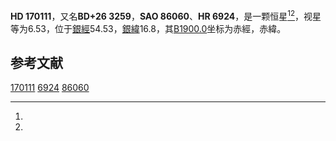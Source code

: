 {{Starbox begin
| name = HD 170111
}}
{{Starbox observe
| epoch = [[J2000.0|J2000.0]]
| constell = {{星座名待查}}<ref name=SIMBAD>{{cite web
 | url=http://simbad.u-strasbg.fr/simbad/sim-id?Ident=HR+6924
 | title=Pulsating variable Star
 | publisher=Centre de Données astronomiques de Strasbourg
 | work=SIMBAD
 | accessdate=2012-07-13
 | archive-date=2016-03-17
 | archive-url=https://web.archive.org/web/20160317222721/http://simbad.u-strasbg.fr/simbad/sim-id?Ident=HR+6924
 | dead-url=no
 }}</ref><ref name=DATA>{{cite web
 | url=http://vizier.u-strasbg.fr/viz-bin/VizieR-5?-out.add=.&-source=5050&-corr=PK=HR&-out.max=9999&HR=6924
 | title=VizieR Detailed Page
 | accessdate=2012-07-13
 | archive-date=2016-03-05
 | archive-url=https://web.archive.org/web/20160305221357/http://vizier.u-strasbg.fr/viz-bin/VizieR-5?-out.add=.&-source=5050&-corr=PK=HR&-out.max=9999&HR=6924
 | dead-url=no
 }}</ref>
| 星官 = 
| ra = {{RA|18|26|40.9}}<ref name=SIMBAD /><ref name=DATA />
| dec = {{DEC|+26|26|58}}<ref name=SIMBAD /><ref name=DATA />
| appmag_v = 6.53<ref name=SIMBAD /><ref name=DATA />
}}
{{Starbox character
| class = B3V<ref name=SIMBAD /><ref name=DATA />
| b-v = -0.11<ref name=SIMBAD /><ref name=DATA />
| u-b = -0.58<ref name=SIMBAD /><ref name=DATA />
| r-i = <ref name=SIMBAD /><ref name=DATA />
| variable = 
}}
{{Starbox astrometry
| radial_v = -0.58
| prop_mo_ra = -18
| parallax = 
| p_error = 
}}
{{Starbox catalog
| names =BD+26 3259，[[SAO星表|SAO]] 86060，[[HD星表|HD]] 170111，[[HR星表|HR]] 6924}}
{{Starbox reference |Simbad=HR+6924}}
{{Starbox end}}

'''HD 170111'''，又名'''BD+26 3259'''，'''SAO 86060'''、'''HR 6924'''，是一颗恒星<ref name=SIMBAD /><ref name=DATA />，视星等为6.53，位于[[銀道座標系|銀經]]54.53，[[銀道座標系|銀緯]]16.8，其[[B1900.0|B1900.0]]坐标为赤經{{RA|18|22|39.5}}，赤緯{{DEC|+26|16.8|22}}。

== 参考文献 ==
{{reflist}}

{{star-stub}}

[[Category:HD和HDE天體|170111]]
[[Category:HR天體|6924]]
[[Category:SAO天體|86060]]